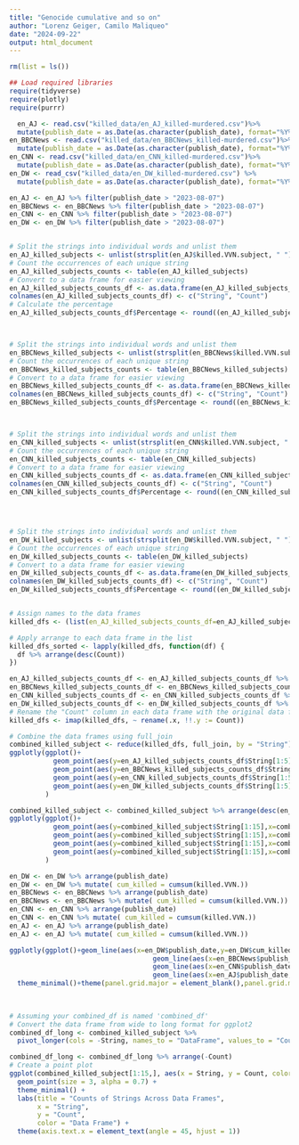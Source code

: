 ```yaml
---
title: "Genocide cumulative and so on"
author: "Lorenz Geiger, Camilo Maliqueo"
date: "2024-09-22"
output: html_document
---
```


```r
rm(list = ls())

## Load required libraries 
require(tidyverse)
require(plotly)
require(purrr)
```


```r
  en_AJ <- read.csv("killed_data/en_AJ_killed-murdered.csv")%>% 
  mutate(publish_date = as.Date(as.character(publish_date), format="%Y%m%d"))
en_BBCNews <- read.csv("killed_data/en_BBCNews_killed-murdered.csv")%>% 
  mutate(publish_date = as.Date(as.character(publish_date), format="%Y%m%d"))
en_CNN <- read.csv("killed_data/en_CNN_killed-murdered.csv")%>% 
  mutate(publish_date = as.Date(as.character(publish_date), format="%Y%m%d"))
en_DW <- read_csv("killed_data/en_DW_killed-murdered.csv") %>% 
  mutate(publish_date = as.Date(as.character(publish_date), format="%Y%m%d"))
```
```r
en_AJ <- en_AJ %>% filter(publish_date > "2023-08-07")
en_BBCNews <- en_BBCNews %>% filter(publish_date > "2023-08-07")
en_CNN <- en_CNN %>% filter(publish_date > "2023-08-07")
en_DW <- en_DW %>% filter(publish_date > "2023-08-07")
```
```r

```


```r
# Split the strings into individual words and unlist them
en_AJ_killed_subjects <- unlist(strsplit(en_AJ$killed.VVN.subject, " "))
# Count the occurrences of each unique string
en_AJ_killed_subjects_counts <- table(en_AJ_killed_subjects)
# Convert to a data frame for easier viewing
en_AJ_killed_subjects_counts_df <- as.data.frame(en_AJ_killed_subjects_counts)
colnames(en_AJ_killed_subjects_counts_df) <- c("String", "Count")
# Calculate the percentage
en_AJ_killed_subjects_counts_df$Percentage <- round((en_AJ_killed_subjects_counts_df$Count / sum(en_AJ_killed_subjects_counts_df$Count)) * 100,2)



# Split the strings into individual words and unlist them
en_BBCNews_killed_subjects <- unlist(strsplit(en_BBCNews$killed.VVN.subject, " "))
# Count the occurrences of each unique string
en_BBCNews_killed_subjects_counts <- table(en_BBCNews_killed_subjects)
# Convert to a data frame for easier viewing
en_BBCNews_killed_subjects_counts_df <- as.data.frame(en_BBCNews_killed_subjects_counts)
colnames(en_BBCNews_killed_subjects_counts_df) <- c("String", "Count")
en_BBCNews_killed_subjects_counts_df$Percentage <- round((en_BBCNews_killed_subjects_counts_df$Count / sum(en_BBCNews_killed_subjects_counts_df$Count)) * 100,2)



# Split the strings into individual words and unlist them
en_CNN_killed_subjects <- unlist(strsplit(en_CNN$killed.VVN.subject, " "))
# Count the occurrences of each unique string
en_CNN_killed_subjects_counts <- table(en_CNN_killed_subjects)
# Convert to a data frame for easier viewing
en_CNN_killed_subjects_counts_df <- as.data.frame(en_CNN_killed_subjects_counts)
colnames(en_CNN_killed_subjects_counts_df) <- c("String", "Count")
en_CNN_killed_subjects_counts_df$Percentage <- round((en_CNN_killed_subjects_counts_df$Count / sum(en_CNN_killed_subjects_counts_df$Count)) * 100,2)




# Split the strings into individual words and unlist them
en_DW_killed_subjects <- unlist(strsplit(en_DW$killed.VVN.subject, " "))
# Count the occurrences of each unique string
en_DW_killed_subjects_counts <- table(en_DW_killed_subjects)
# Convert to a data frame for easier viewing
en_DW_killed_subjects_counts_df <- as.data.frame(en_DW_killed_subjects_counts)
colnames(en_DW_killed_subjects_counts_df) <- c("String", "Count")
en_DW_killed_subjects_counts_df$Percentage <- round((en_DW_killed_subjects_counts_df$Count / sum(en_DW_killed_subjects_counts_df$Count)) * 100,2)



```


```r





# Assign names to the data frames
killed_dfs <- (list(en_AJ_killed_subjects_counts_df=en_AJ_killed_subjects_counts_df, en_BBCNews_killed_subjects_counts_df=en_BBCNews_killed_subjects_counts_df, en_CNN_killed_subjects_counts_df=en_CNN_killed_subjects_counts_df, en_DW_killed_subjects_counts_df=en_DW_killed_subjects_counts_df))

# Apply arrange to each data frame in the list
killed_dfs_sorted <- lapply(killed_dfs, function(df) {
  df %>% arrange(desc(Count))
})

en_AJ_killed_subjects_counts_df <- en_AJ_killed_subjects_counts_df %>% arrange(desc(Count))
en_BBCNews_killed_subjects_counts_df <- en_BBCNews_killed_subjects_counts_df %>% arrange(desc(Count))
en_CNN_killed_subjects_counts_df <- en_CNN_killed_subjects_counts_df %>% arrange(desc(Count))
en_DW_killed_subjects_counts_df <- en_DW_killed_subjects_counts_df %>% arrange(desc(Count))
# Rename the "Count" column in each data frame with the original data frame name
killed_dfs <- imap(killed_dfs, ~ rename(.x, !!.y := Count))

# Combine the data frames using full_join
combined_killed_subject <- reduce(killed_dfs, full_join, by = "String")
ggplotly(ggplot()+
           geom_point(aes(y=en_AJ_killed_subjects_counts_df$String[1:5],x=en_AJ_killed_subjects_counts_df$Percentage[1:5]),color="green")+
           geom_point(aes(y=en_BBCNews_killed_subjects_counts_df$String[1:5],x=en_BBCNews_killed_subjects_counts_df$Percentage[1:5]),color="darkred")+
           geom_point(aes(y=en_CNN_killed_subjects_counts_df$String[1:5],x=en_CNN_killed_subjects_counts_df$Percentage[1:5]),color="red")+
           geom_point(aes(y=en_DW_killed_subjects_counts_df$String[1:5],x=en_DW_killed_subjects_counts_df$Percentage[1:5]),color="blue")
         )

```

```r
combined_killed_subject <- combined_killed_subject %>% arrange(desc(en_AJ_killed_subjects_counts_df))
ggplotly(ggplot()+
           geom_point(aes(y=combined_killed_subject$String[1:15],x=combined_killed_subject$Percentage.x[1:15]),color="green")+
           geom_point(aes(y=combined_killed_subject$String[1:15],x=combined_killed_subject$Percentage.y[1:15]),color="darkred")+
           geom_point(aes(y=combined_killed_subject$String[1:15],x=combined_killed_subject$Percentage.x.x[1:15]),color="red")+
           geom_point(aes(y=combined_killed_subject$String[1:15],x=combined_killed_subject$Percentage.y.y[1:15]),color="blue")
         )
```

```r
en_DW <- en_DW %>% arrange(publish_date)
en_DW <- en_DW %>% mutate( cum_killed = cumsum(killed.VVN.))
en_BBCNews <- en_BBCNews %>% arrange(publish_date)
en_BBCNews <- en_BBCNews %>% mutate( cum_killed = cumsum(killed.VVN.))
en_CNN <- en_CNN %>% arrange(publish_date)
en_CNN <- en_CNN %>% mutate( cum_killed = cumsum(killed.VVN.))
en_AJ <- en_AJ %>% arrange(publish_date)
en_AJ <- en_AJ %>% mutate( cum_killed = cumsum(killed.VVN.))
```

```r

ggplotly(ggplot()+geom_line(aes(x=en_DW$publish_date,y=en_DW$cum_killed/max(en_DW$cum_killed)),color="blue")+
                                    geom_line(aes(x=en_BBCNews$publish_date,y=en_BBCNews$cum_killed/max(en_BBCNews$cum_killed)),color="darkred")+
                                    geom_line(aes(x=en_CNN$publish_date,y=en_CNN$cum_killed/max(en_CNN$cum_killed)),color="red")+
                                    geom_line(aes(x=en_AJ$publish_date,y=en_AJ$cum_killed/max(en_AJ$cum_killed)),color="green")+
  theme_minimal()+theme(panel.grid.major = element_blank(),panel.grid.minor = element_blank()))
                          
           
```


```r

# Assuming your combined_df is named 'combined_df'
# Convert the data frame from wide to long format for ggplot2
combined_df_long <- combined_killed_subject %>%
  pivot_longer(cols = -String, names_to = "DataFrame", values_to = "Count")

combined_df_long <- combined_df_long %>% arrange(-Count)
# Create a point plot
ggplot(combined_killed_subject[1:15,], aes(x = String, y = Count, color = DataFrame)) +
  geom_point(size = 3, alpha = 0.7) +
  theme_minimal() +
  labs(title = "Counts of Strings Across Data Frames",
       x = "String",
       y = "Count",
       color = "Data Frame") +
  theme(axis.text.x = element_text(angle = 45, hjust = 1))
```



